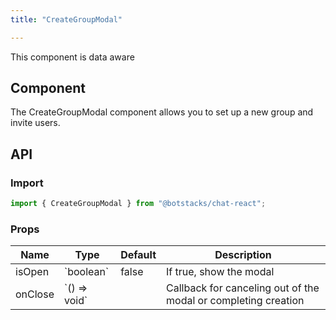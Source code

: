 ```yaml
---
title: "CreateGroupModal"

---
```


<Check>This component is data aware</Check>

## Component

The CreateGroupModal component allows you to set up a new group and invite users.

## API

### Import

```js
import { CreateGroupModal } from "@botstacks/chat-react";
```

### Props

<table>
  <thead>
    <tr>
      <th>Name</th>
      <th>Type</th>
      <th>Default</th>
      <th>Description</th>
    </tr>
  </thead>
  <tbody>
    <tr>
      <td>isOpen</td>
      <td>`boolean`</td>
      <td>false</td>
      <td>If true, show the modal</td>
    </tr>
    <tr>
      <td>onClose</td>
      <td>`() => void`</td>
      <td></td>
      <td>Callback for canceling out of the modal or completing creation</td>
    </tr>
  </tbody>
</table>
